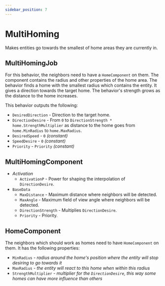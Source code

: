 ```yaml
---
sidebar_position: 7
---
```


# MultiHoming

Makes entities go towards the smallest of home areas they are currently in.

## MultiHomingJob

For this behavior, the neighbors need to have a `HomeComponent` on them. The component contains the radius and other properties of the home area. The behavior finds a home with the smallest radius which contains the entity. It gives a direction towards the target home. The behavior's strength grows as the distance to the home increases.

This behavior outputs the following: 
- `DesiredDirection` - Direction to the target home.
- `DirectionDesire` - From `0` to `DirectionStrength * home.StrengthMultiplier` as distance to the home goes from `home.MinRadius` to `home.MaxRadius`.
- `DesiredSpeed` - `0` *(constant)*
- `SpeedDesire` - `0` *(constant)*
- `Priority` -  `Priority` *(constant)*

## MultiHomingComponent

- *Activation*
    - `ActivationP` - Power for shaping the interpolation of `DirectionDesire`.
- `BaseData`
    - `MaxDistance` - Maximum distance where neighbors will be detected.
    - `MaxAngle` - Maximum field of view angle where neighbors will be detected.
    - `DirectionStrength` - Multiplies `DirectionDesire`.
    - `Priority` - Priority.

## HomeComponent

The neighbors which should work as homes need to have `HomeComponent` on them. It has the following properties:

- `MinRadius` - *radius around the home's position where the entity will stop desiring to go towards it*
- `MaxRadius` - *the entity will react to this home when within this radius*
- `StrengthMultiplier` - *multiplier for the `DirectionDesire`, this way some homes can have more influence than others*
